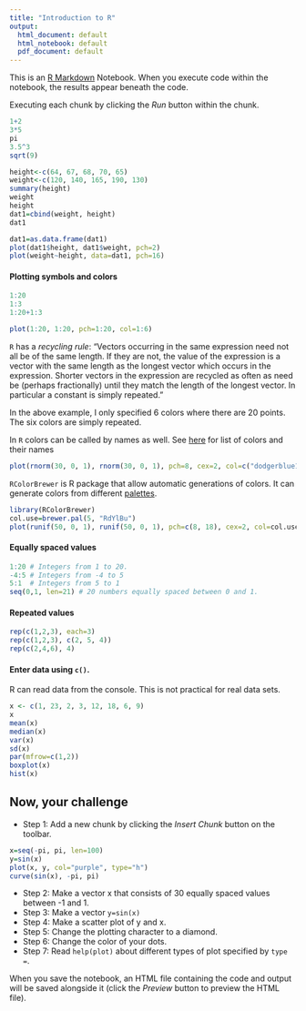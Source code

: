 ```yaml
---
title: "Introduction to R"
output:
  html_document: default
  html_notebook: default
  pdf_document: default
---
```


This is an [R Markdown](http://rmarkdown.rstudio.com) Notebook. When you execute code within the notebook, the results appear beneath the code. 

Executing each chunk by clicking the *Run* button within the chunk. 

```r
1+2
3*5
pi
3.5^3
sqrt(9)
```

```r
height<-c(64, 67, 68, 70, 65)
weight<-c(120, 140, 165, 190, 130)
summary(height)
weight
height
dat1=cbind(weight, height)
dat1
```

```r
dat1=as.data.frame(dat1)
plot(dat1$height, dat1$weight, pch=2)
plot(weight~height, data=dat1, pch=16)
```

#### Plotting symbols and colors
```r
1:20
1:3
1:20+1:3

plot(1:20, 1:20, pch=1:20, col=1:6)
```
`R` has a *recycling rule*: "Vectors occurring in the same expression need not all be of the same length. If they are not, the value of the expression is a vector with the same length as the longest vector which occurs in the expression. Shorter vectors in the expression are recycled as often as need be (perhaps fractionally) until they match the length of the longest vector. In particular a constant is simply repeated." 

In the above example, I only specified 6 colors where there are 20 points. The six colors are simply repeated. 

In `R` colors can be called by names as well. See [here](http://www.stat.columbia.edu/~tzheng/files/Rcolor.pdf) for list of colors and their names
```r
plot(rnorm(30, 0, 1), rnorm(30, 0, 1), pch=8, cex=2, col=c("dodgerblue1", "firebrick1"))
```

`RColorBrewer` is R package that allow automatic generations of colors. It can generate colors from different [palettes](https://i1.wp.com/bc.bojanorama.pl/wp-content/uploads/2013/04/rcolorsheet-1.png). 
```r
library(RColorBrewer)
col.use=brewer.pal(5, "RdYlBu")
plot(runif(50, 0, 1), runif(50, 0, 1), pch=c(8, 18), cex=2, col=col.use)

```


#### Equally spaced values
```r
1:20 # Integers from 1 to 20.
-4:5 # Integers from -4 to 5
5:1  # Integers from 5 to 1
seq(0,1, len=21) # 20 numbers equally spaced between 0 and 1. 
```
#### Repeated values
```r
rep(c(1,2,3), each=3)
rep(c(1,2,3), c(2, 5, 4))
rep(c(2,4,6), 4)
```

#### Enter data using `c()`.
R can read data from the console. This is not practical for real data sets.
```r
x <- c(1, 23, 2, 3, 12, 18, 6, 9)
x
mean(x)
median(x)
var(x)
sd(x)
par(mfrow=c(1,2))
boxplot(x)
hist(x)
```

## Now, your challenge

+ Step 1: Add a new chunk by clicking the *Insert Chunk* button on the toolbar.
```r
x=seq(-pi, pi, len=100)
y=sin(x)
plot(x, y, col="purple", type="h")
curve(sin(x), -pi, pi)
```


+ Step 2: Make a vector x that consists of 30 equally spaced values between -1 and 1. 
+ Step 3: Make a vector `y=sin(x)`
+ Step 4: Make a scatter plot of y and x. 
+ Step 5: Change the plotting character to a diamond. 
+ Step 6: Change the color of your dots. 
+ Step 7: Read `help(plot)` about different types of plot specified by `type =`.

When you save the notebook, an HTML file containing the code and output will be saved alongside it (click the *Preview* button to preview the HTML file).
